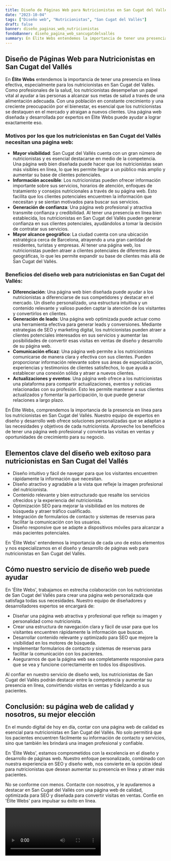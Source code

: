 ```yaml
---
title: Diseño de Páginas Web para Nutricionistas en San Cugat del Vallés
date: "2023-10-04"
tags: ["Diseño web", "Nutricionistas", "San Cugat del Vallés"]
draft: false
banner: diseño_paginas_web_nutricionistas
fondoBanner: diseño_pagina_web_sancugatdelvallés
summary: En Élite Webs entendemos la importancia de tener una presencia en línea efectiva, especialmente para los nutricionistas en San Cugat del Vallés. Como profesionales de la salud, los nutricionistas desempeñan un papel vital al ayudar a las personas a alcanzar sus metas de salud a través de una alimentación adecuada. Con una población en constante crecimiento y una creciente preocupación por el bienestar, es esencial que los nutricionistas se destaquen en el mercado y atraigan a nuevos clientes. Una página web diseñada y desarrollada por expertos en Élite Webs puede ayudar a lograr exactamente eso.
---
```



## Diseño de Páginas Web para Nutricionistas en San Cugat del Vallés

En **Élite Webs** entendemos la importancia de tener una presencia en línea efectiva, especialmente para los nutricionistas en San Cugat del Vallés. Como profesionales de la salud, los nutricionistas desempeñan un papel vital al ayudar a las personas a alcanzar sus metas de salud a través de una alimentación adecuada. Con una población en constante crecimiento y una creciente preocupación por el bienestar, es esencial que los nutricionistas se destaquen en el mercado y atraigan a nuevos clientes. Una página web diseñada y desarrollada por expertos en Élite Webs puede ayudar a lograr exactamente eso.

### Motivos por los que los nutricionistas en San Cugat del Vallés necesitan una página web:

- **Mayor visibilidad**: San Cugat del Vallés cuenta con un gran número de nutricionistas y es esencial destacarse en medio de la competencia. Una página web bien diseñada puede hacer que los nutricionistas sean más visibles en línea, lo que les permite llegar a un público más amplio y aumentar su base de clientes potenciales.
- **Información accesible**: Los nutricionistas pueden ofrecer información importante sobre sus servicios, horarios de atención, enfoques de tratamiento y consejos nutricionales a través de su página web. Esto facilita que los clientes potenciales encuentren la información que necesitan y se sientan motivados para buscar sus servicios.
- **Generación de confianza**: Una página web profesional y atractiva transmite confianza y credibilidad. Al tener una presencia en línea bien establecida, los nutricionistas en San Cugat del Vallés pueden generar confianza en sus clientes potenciales, ayudándolos a tomar la decisión de contratar sus servicios.
- **Mayor alcance geográfico**: La ciudad cuenta con una ubicación estratégica cerca de Barcelona, atrayendo a una gran cantidad de residentes, turistas y empresas. Al tener una página web, los nutricionistas pueden atraer a clientes potenciales de diferentes áreas geográficas, lo que les permite expandir su base de clientes más allá de San Cugat del Vallés.

### Beneficios del diseño web para nutricionistas en San Cugat del Vallés:

- **Diferenciación**: Una página web bien diseñada puede ayudar a los nutricionistas a diferenciarse de sus competidores y destacar en el mercado. Un diseño personalizado, una estructura intuitiva y un contenido relevante y valioso pueden captar la atención de los visitantes y convertirlos en clientes.
- **Generación de leads**: Una página web optimizada puede actuar como una herramienta efectiva para generar leads y conversiones. Mediante estrategias de SEO y marketing digital, los nutricionistas pueden atraer a clientes potenciales interesados ​​en sus servicios y aumentar las posibilidades de convertir esas visitas en ventas de diseño y desarrollo de su página web.
- **Comunicación eficaz**: Una página web permite a los nutricionistas comunicarse de manera clara y efectiva con sus clientes. Pueden proporcionar información relevante sobre sus áreas de especialización, experiencias y testimonios de clientes satisfechos, lo que ayuda a establecer una conexión sólida y atraer a nuevos clientes.
- **Actualizaciones y eventos**: Una página web ofrece a los nutricionistas una plataforma para compartir actualizaciones, eventos y noticias relacionadas con su profesión. Esto les permite mantener a sus clientes actualizados y fomentar la participación, lo que puede generar relaciones a largo plazo.

En Élite Webs, comprendemos la importancia de la presencia en línea para los nutricionistas en San Cugat del Vallés. Nuestro equipo de expertos en diseño y desarrollo web ofrece soluciones personalizadas que se adaptan a las necesidades y objetivos de cada nutricionista. Aproveche los beneficios de tener una página web profesional y convierta las visitas en ventas y oportunidades de crecimiento para su negocio.

<GifSeo />

<Cta />

## Elementos clave del diseño web exitoso para nutricionistas en San Cugat del Vallés

- Diseño intuitivo y fácil de navegar para que los visitantes encuentren rápidamente la información que necesitan.
- Diseño atractivo y agradable a la vista que refleje la imagen profesional del nutricionista.
- Contenido relevante y bien estructurado que resalte los servicios ofrecidos y la experiencia del nutricionista.
- Optimización SEO para mejorar la visibilidad en los motores de búsqueda y atraer tráfico cualificado.
- Integración de formularios de contacto y sistemas de reservas para facilitar la comunicación con los usuarios.
- Diseño responsive que se adapte a dispositivos móviles para alcanzar a más pacientes potenciales.

En 'Élite Webs' entendemos la importancia de cada uno de estos elementos y nos especializamos en el diseño y desarrollo de páginas web para nutricionistas en San Cugat del Vallés.

## Cómo nuestro servicio de diseño web puede ayudar

En 'Élite Webs', trabajamos en estrecha colaboración con los nutricionistas de San Cugat del Vallés para crear una página web personalizada que satisfaga todas sus necesidades. Nuestro equipo de diseñadores y desarrolladores expertos se encargará de:

- Diseñar una página web atractiva y profesional que refleje su imagen y personalidad como nutricionista.
- Crear una estructura de navegación clara y fácil de usar para que los visitantes encuentren rápidamente la información que buscan.
- Desarrollar contenido relevante y optimizado para SEO que mejore la visibilidad en los motores de búsqueda.
- Implementar formularios de contacto y sistemas de reservas para facilitar la comunicación con los pacientes.
- Asegurarnos de que la página web sea completamente responsive para que se vea y funcione correctamente en todos los dispositivos.

Al confiar en nuestro servicio de diseño web, los nutricionistas de San Cugat del Vallés podrán destacar entre la competencia y aumentar su presencia en línea, convirtiendo visitas en ventas y fidelizando a sus pacientes.

## Conclusión: su página web de calidad y nosotros, su mejor elección

En el mundo digital de hoy en día, contar con una página web de calidad es esencial para nutricionistas en San Cugat del Vallés. No solo permitirá que los pacientes encuentren fácilmente su información de contacto y servicios, sino que también les brindará una imagen profesional y confiable.

En 'Élite Webs', estamos comprometidos con la excelencia en el diseño y desarrollo de páginas web. Nuestro enfoque personalizado, combinado con nuestra experiencia en SEO y diseño web, nos convierte en la opción ideal para nutricionistas que desean aumentar su presencia en línea y atraer más pacientes.

No se conforme con menos. Contacte con nosotros, y le ayudaremos a destacar en San Cugat del Vallés con una página web de calidad, optimizada para SEO y diseñada para convertir visitas en ventas. Confíe en 'Élite Webs' para impulsar su éxito en línea.

<Video />

<CtaBot job="Nutricionistas" city="San Cugat del Vallés" />

<Gmaps query="San Cugat del Vallés+españa+maps" />

